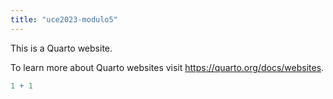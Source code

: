 ```yaml
---
title: "uce2023-modulo5"
---
```


This is a Quarto website.

To learn more about Quarto websites visit <https://quarto.org/docs/websites>.

```r
1 + 1
```
